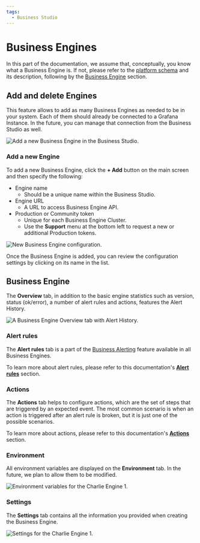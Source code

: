 ```yaml
---
tags:
  - Business Studio
---
```



# Business Engines

In this part of the documentation, we assume that, conceptually, you know what a Business Engine is. If not, please refer to the [platform schema](/big/#architecture) and its description, following by the [Business Engine](/big/engine/) section.

## Add and delete Engines

This feature allows to add as many Business Engines as needed to be in your system. Each of them should already be connected to a Grafana Instance. In the future, you can manage that connection from the Business Studio as well.

<Image
  title="Add a new Business Engine in the Business Studio."
  src="/img/big/business-engine/add-engine.png"
/>

### Add a new Engine

To add a new Business Engine, click the **+ Add** button on the main screen and then specify the following:

- Engine name
  - Should be a unique name within the Business Studio.
- Engine URL
  - A URL to access Business Engine API.
- Production or Community token
  - Unique for each Business Engine Cluster.
  - Use the **Support** menu at the bottom left to request a new or additional Production tokens.

<Image
  title="New Business Engine configuration."
  src="/img/blog/2024-12-31-big-2.2.0/new-engine.png"
/>

Once the Business Engine is added, you can review the configuration settings by clicking on its name in the list.

## Business Engine

The **Overview** tab, in addition to the basic engine statistics such as version, status (ok/error), a number of alert rules and actions, features the Alert History.

<Image
  title="A Business Engine Overview tab with Alert History."
  src="/img/big/business-engine/tab-overview.png"
/>

### Alert rules

The **Alert rules** tab is a part of the [Business Alerting](/big/alerting/) feature available in all Business Engines.

To learn more about alert rules, please refer to this documentation's [**Alert rules**](/big/alerting/manage-alert-rules/) section.

### Actions

The **Actions** tab helps to configure actions, which are the set of steps that are triggered by an expected event. The most common scenario is when an action is triggered after an alert rule is broken, but it is just one of the possible scenarios.

To learn more about actions, please refer to this documentation's [**Actions**](/big/studio/manage-alert-actions/) section.

### Environment

All environment variables are displayed on the **Environment** tab. In the future, we plan to allow them to be modified.

<Image
  title="Environment variables for the Charlie Engine 1."
  src="/img/big/business-studio/tab-env.png"
/>

### Settings

The **Settings** tab contains all the information you provided when creating the Business Engine.

<Image
  title="Settings for the Charlie Engine 1."
  src="/img/big/business-studio/tab-settings.png"
/>
